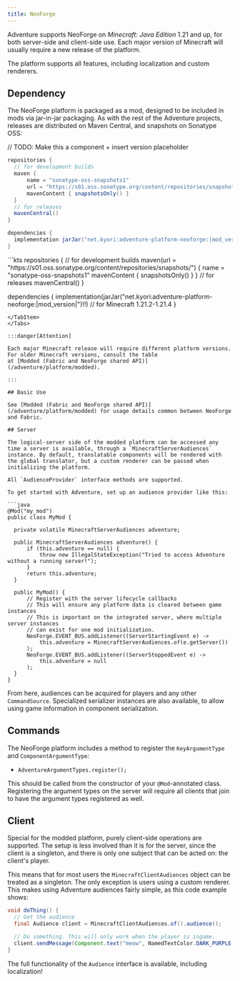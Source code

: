 ```yaml
---
title: NeoForge
---
```



Adventure supports NeoForge on *Minecraft: Java Edition* 1.21 and up, for both server-side and client-side use. Each major version of Minecraft will usually require
a new release of the platform.

The platform supports all features, including localization and custom renderers.

## Dependency

The NeoForge platform is packaged as a mod, designed to be included in mods via jar-in-jar packaging. As with the rest of the Adventure projects,
releases are distributed on Maven Central, and snapshots on Sonatype OSS:

// TODO: Make this a component + insert version placeholder
<Tabs syncKey="build-system">
  <TabItem label="Gradle (Groovy)">
  ```groovy
  repositories {
    // for development builds
    maven {
        name = "sonatype-oss-snapshots1"
        url = "https://s01.oss.sonatype.org/content/repositories/snapshots/"
        mavenContent { snapshotsOnly() }
    }
    // for releases
    mavenCentral()
  }

  dependencies {
    implementation jarJar("net.kyori:adventure-platform-neoforge:|mod_version|") // for Minecraft 1.21.2-1.21.4
  }
  ```
  </TabItem>
  <TabItem label="Gradle (Kotlin)">
  ```kts
  repositories {
    // for development builds
    maven(url = "https://s01.oss.sonatype.org/content/repositories/snapshots/") {
        name = "sonatype-oss-snapshots1"
        mavenContent { snapshotsOnly() }
    }
    // for releases
    mavenCentral()
  }

  dependencies {
    implementation(jarJar("net.kyori:adventure-platform-neoforge:|mod_version|")!!) // for Minecraft 1.21.2-1.21.4
  }
  ```
  </TabItem>
</Tabs>

:::danger[Attention]

Each major Minecraft release will require different platform versions. For older Minecraft versions, consult the table
at [Modded (Fabric and NeoForge shared API)](/adventure/platform/modded).

:::

## Basic Use

See [Modded (Fabric and NeoForge shared API)](/adventure/platform/modded) for usage details common between NeoForge and Fabric.

## Server

The logical-server side of the modded platform can be accessed any time a server is available, through a `MinecraftServerAudiences`
instance. By default, translatable components will be rendered with the global translator, but a custom renderer can be passed when initializing the platform.

All `AudienceProvider` interface methods are supported.

To get started with Adventure, set up an audience provider like this:

```java
@Mod("my_mod")
public class MyMod {

    private volatile MinecraftServerAudiences adventure;

    public MinecraftServerAudiences adventure() {
        if (this.adventure == null) {
            throw new IllegalStateException("Tried to access Adventure without a running server!");
        }
        return this.adventure;
    }

    public MyMod() {
        // Register with the server lifecycle callbacks
        // This will ensure any platform data is cleared between game instances
        // This is important on the integrated server, where multiple server instances
        // can exist for one mod initialization.
        NeoForge.EVENT_BUS.addListener((ServerStartingEvent e) ->
            this.adventure = MinecraftServerAudiences.of(e.getServer())
        );
        NeoForge.EVENT_BUS.addListener((ServerStoppedEvent e) ->
            this.adventure = null
        );
    }
}
```

From here, audiences can be acquired for players and any other `CommandSource`. Specialized serializer instances are also available, to allow using
game information in component serialization.

## Commands

The NeoForge platform includes a method to register the `KeyArgumentType` and `ComponentArgumentType`:
  - `AdventureArgumentTypes.register();`

This should be called from the constructor of your `@Mod`-annotated class.
Registering the argument types on the server will require all clients that join to have the argument types
registered as well.

## Client

Special for the modded platform, purely client-side operations are supported. The setup is less involved than it is for the server, since the client is a singleton, and there
is only one subject that can be acted on: the client's player.

This means that for most users the `MinecraftClientAudiences` object can be treated as a singleton. The only exception is users using a custom renderer. This makes using Adventure
audiences fairly simple, as this code example shows:

```java
void doThing() {
  // Get the audience
  final Audience client = MinecraftClientAudiences.of().audience();

  // Do something. This will only work when the player is ingame.
  client.sendMessage(Component.text("meow", NamedTextColor.DARK_PURPLE));
}
```

The full functionality of the `Audience` interface is available, including localization!
